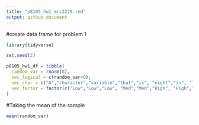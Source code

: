 ```yaml
---
title: "p8105_hw1_mrc2229.rmd"
output: github_document
---
```




#create data frame for problem 1

```r
library(tidyverse)

set.seed(2)

p8105_hw1_df = tibble(
  random_var = rnorm(8),
  vec_logical = c(random_var>0),
  vec_char = c("A","character","variable","that","is", "eight","in", "length"),
  vec_factor = factor(c("Low","Low","Low", "Med","Med","High", "High","High"))
)
```

#Taking the mean of the sample

```r
mean(random_var)
```
